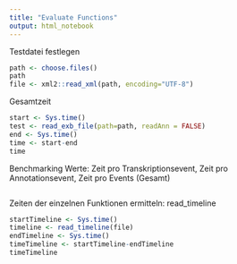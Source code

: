 ```yaml
---
title: "Evaluate Functions"
output: html_notebook
---
```

Testdatei festlegen
```r
path <- choose.files()
path
file <- xml2::read_xml(path, encoding="UTF-8")
```


Gesamtzeit

```r
start <- Sys.time()
test <- read_exb_file(path=path, readAnn = FALSE)
end <- Sys.time()
time <- start-end
time
```
Benchmarking Werte: Zeit pro Transkriptionsevent, Zeit pro Annotationsevent, Zeit pro Events (Gesamt)
```r

```
Zeiten der einzelnen Funktionen ermitteln: read_timeline
```r
startTimeline <- Sys.time()
timeline <- read_timeline(file)
endTimeline <- Sys.time()
timeTimeline <- startTimeline-endTimeline
timeTimeline
```

